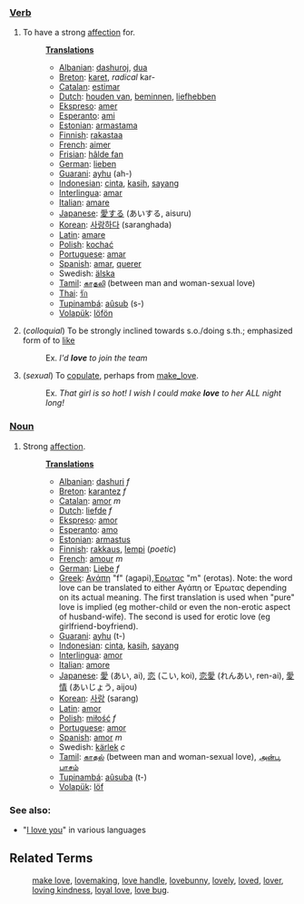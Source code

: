 ===[[Verb]]===
#To have a strong [[affection]] for.
#:'''[[Translation]]s'''
#:*[[Albanian]]: [[dashuroj]], [[dua]]
#:*[[Breton]]: [[karet]], ''radical'' kar-
#:*[[Catalan]]: [[estimar]]
#:*[[Dutch]]: [[houden van]], [[beminnen]], [[liefhebben]]
#:*[[Ekspreso]]: [[amer]]
#:*[[Esperanto]]: [[ami]]
#:*[[Estonian]]: [[armastama]]
#:*[[Finnish]]: [[rakastaa]]
#:*[[French]]: [[aimer]]
#:*[[Frisian]]: [[hâlde fan]]
#:*[[German]]: [[lieben]]
#:*[[Guarani]]: [[ayhu]] (ah-)
#:*[[Indonesian]]: [[cinta]], [[kasih]], [[sayang]]
#:*[[Interlingua]]: [[amar]]
#:*[[Italian]]: [[amare]]
#:*[[Japanese]]: [[愛する]] (あいする, aisuru)
#:*[[Korean]]: [[사랑하다]] (saranghada)
#:*[[Latin]]: [[amare]]
#:*[[Polish]]: [[kochać]]
#:*[[Portuguese]]: [[amar]]
#:*[[Spanish]]: [[amar]], [[querer]]
#:*Swedish: [[älska]]
#:*[[Tamil]]: [[காதலி]] (between man and woman-sexual love)
#:*[[Thai]]: [[รัก]]
#:*[[Tupinambá]]: [[aûsub]] (s-)
#:*[[Volapük]]: [[löfön]]
# (''colloquial'') To be strongly inclined towards s.o./doing s.th.; emphasized form of to [[like]]
#:Ex. ''I'd '''love''' to join the team''
# (''sexual'') To [[copulate]], perhaps from [[make_love]].
#:Ex. ''That girl is so hot!  I wish I could make '''love''' to her ALL night long!''

===[[Noun]]===
#Strong [[affection]].
#:'''[[Translation]]s'''
#:*[[Albanian]]: [[dashuri]] ''f''
#:*[[Breton]]: [[karantez]] ''f''
#:*[[Catalan]]: [[amor]] ''m''
#:*[[Dutch]]: [[liefde]] ''f''
#:*[[Ekspreso]]: [[amor]]
#:*[[Esperanto]]: [[amo]]
#:*[[Estonian]]: [[armastus]]
#:*[[Finnish]]: [[rakkaus]], [[lempi]] (''poetic'')
#:*[[French]]: [[amour]] ''m''
#:*[[German]]: [[Liebe]] ''f''
#:*[[Greek]]: [[Αγάπη]] "f" (agapi),[[ Έρωτας]] "m" (erotas). Note: the word love can be translated to either Αγάπη or Έρωτας depending on its actual meaning. The first translation is used when "pure" love is implied (eg mother-child or even the non-erotic aspect of husband-wife). The second is used for erotic love (eg girlfriend-boyfriend).
#:*[[Guarani]]: [[ayhu]] (t-)
#:*[[Indonesian]]: [[cinta]], [[kasih]], [[sayang]]
#:*[[Interlingua]]: [[amor]]
#:*[[Italian]]: [[amore]]
#:*[[Japanese]]: [[愛]] (あい, ai), [[恋]] (こい, koi), [[恋愛]] (れんあい, ren-ai), [[愛情]] (あいじょう, aijou)
#:*[[Korean]]: [[사랑]] (sarang)
#:*[[Latin]]: [[amor]]
#:*[[Polish]]: [[miłość]] ''f''
#:*[[Portuguese]]: [[amor]]
#:*[[Spanish]]: [[amor]] ''m''
#:*Swedish: [[kärlek]] ''c''
#:*[[Tamil]]: [[காதல்]] (between man and woman-sexual love), [[அன்பு]], [[பாசம்]]
#:*[[Tupinambá]]: [[aûsuba]] (t-)
#:*[[Volapük]]: [[löf]]
=== See also: ===
* "[[I love you]]" in various languages

==Related Terms==
:[[make love]], [[lovemaking]], [[love handle]], [[lovebunny]], [[lovely]], [[loved]], [[lover]], [[loving kindness]], [[loyal love]], [[love bug]].